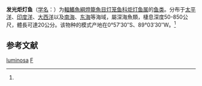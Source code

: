 {{Speciesbox
| genus = Lampadena
| species = luminosa
| status = NE
| status_system = IUCN3.1
| image = Lampadena luminosa.jpg
| authority = Garman, 1899<ref name='id5579'>{{cite web| url =http://www.bioinfo.cn/db05/BjdwSpecies.php?action=view&id=5579| title =发光炬灯鱼| work =中国动物物种编目数据库| publisher =中国科学院微生物研究所| author =中国科学院动物研究所| accessdate =2009-04-11| deadurl =yes| archiveurl =https://web.archive.org/web/20160305105422/http://www.bioinfo.cn/db05/BjdwSpecies.php?action=view&id=5579| archivedate =2016-03-05}}</ref>
| synonyms = *''Lampadena luminosa nitida''<br /><small>Tåning, 1928</small>
*''Lampadena nitida''<br /><small>Tåning, 1928</small>
*''Myctophum luminosum''<br /><small>Garman, 1899</small>
}}

'''发光炬灯鱼'''（[[学名|学名]]：{{lang|la|''Lampadena luminosa''}}）为[[輻鰭魚綱|輻鰭魚綱]][[燈籠魚目|燈籠魚目]][[灯笼鱼科|灯笼鱼科]][[炬灯鱼属|炬灯鱼属]]的[[鱼类|鱼类]]。分布于[[太平洋|太平洋]]、[[印度洋|印度洋]]、[[大西洋|大西洋]]以及[[南海|南海]]、[[东海|东海]]等海域，屬深海魚類，棲息深度50-850公尺，體長可達20公分。该物种的模式产地在0°57′30″S、89°03′30″W。<ref name='id5579'/>

== 参考文献 ==
{{reflist}}

{{Taxonbar|from=Q3759338}}

[[Category:炬灯鱼属|luminosa]]
[[Category:1899年描述的鱼类|F]]


{{灯笼鱼目小作品}}